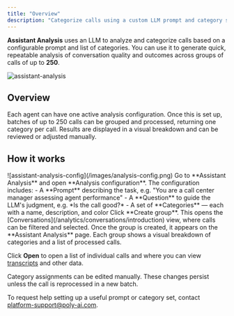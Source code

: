 ```yaml
---
title: "Overview"
description: "Categorize calls using a custom LLM prompt and category set."
---
```


**Assistant Analysis** uses an LLM to analyze and categorize calls based on a configurable prompt and list of categories. You can use it to generate quick, repeatable analysis of conversation quality and outcomes across groups of calls of up to **250**.

![assistant-analysis](/images/assistant-analysis-main.png)

## Overview

Each agent can have one active analysis configuration. Once this is set up, batches of up to 250 calls can be grouped and processed, returning one category per call. Results are displayed in a visual breakdown and can be reviewed or adjusted manually.

## How it works

<Steps>

<Step title="Create or edit your analysis configuration">
![assistant-analysis-config](/images/analysis-config.png)
Go to **Assistant Analysis** and open **Analysis configuration**. The configuration includes:
- A **Prompt** describing the task, e.g. "You are a call center manager assessing agent performance"
- A **Question** to guide the LLM's judgment, e.g. *Is the call good?*
- A set of **Categories** — each with a name, description, and color
</Step>

<Step title="Group calls for analysis">
Click **Create group**. This opens the [Conversations](/analytics/conversations/introduction) view, where calls can be filtered and selected.
</Step>

<Step title="View results">
Once the group is created, it appears on the **Assistant Analysis** page. Each group shows a visual breakdown of categories and a list of processed calls.

Click **Open** to open a list of individual calls and where you can view [transcripts](/call-data/studio-transcripts) and other data.
</Step>

<Step title="Edit if needed">
Category assignments can be edited manually. These changes persist unless the call is reprocessed in a new batch.
</Step>

</Steps>

To request help setting up a useful prompt or category set, contact [platform-support@poly-ai.com](mailto:platform-support@poly-ai.com).
